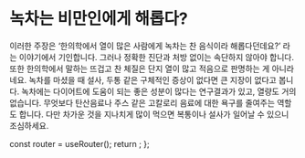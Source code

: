 # 녹차는 비만인에게 해롭다?

이러한 주장은 ‘한의학에서 열이 많은 사람에게 녹차는 찬 음식이라 해롭다던데요?’ 라는 이야기에서 기인합니다. 그러나 정확한 진단과 처방 없이는 속단하지 않아야 합니다. 또한 한의학에서 말하는 뜨겁고 찬 체질은 단지 열이 많고 적음으로 판명하는 게 아니라네요. 녹차를 마셨을 때 설사, 두통 같은 구체적인 증상이 없다면 큰 지장이 없다고 봅니다. 녹차에는 다이어트에 도움이 되는 좋은 성분이 많다는 연구결과가 있고, 열량도 거의 없습니다. 무엇보다 탄산음료나 주스 같은 고칼로리 음료에 대한 욕구를 줄여주는 역할도 합니다. 다만 차가운 것을 지나치게 많이 먹으면 복통이나 설사가 일어날 수 있으니 조심하세요.



  const router = useRouter();
  return <PageKey route={router.pathname} />;
};

<Final />
